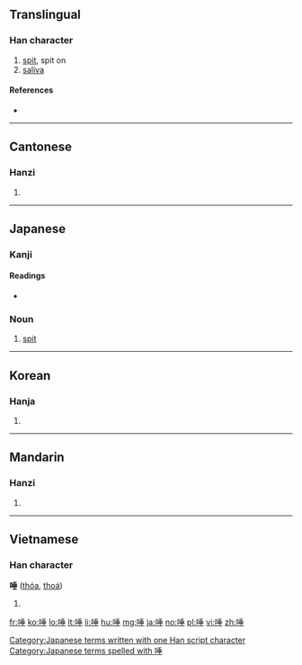 ==Translingual==

===Han character===
{{Han char|rn=30|rad=口|as=08|sn=11|four=6201<sub>4</sub>|canj=口竹十一 (RHJM)|ids=⿰[[口]][[垂]]}}

# [[spit]], spit on
# [[saliva]]

====References====
* {{Han ref|kx=0194.140|dkj=03785|dj=0414.200|hdz=10641.140|uh=553E|ud=21822|bh=B3E8|bd=46056}}

----

==Cantonese==

===Hanzi===
{{yue-hanzi|jyut=|y=teu3, to3 tou3}}

# {{defn|lang=yue|sort=口08}}

----

==Japanese==
{{ja-see-also|唾する}}

===Kanji===
{{ja-kanji|grade=|rs=口08}}

====Readings====
* {{ja-readings|on=[[だ]] (da)|kun=[[つば]] (tsuba)}}

===Noun===
{{ja-noun|k|hira=つば|rom=tsuba}} 

# [[spit]]

[[Category:Japanese terms written with one Han script character]]
[[Category:Japanese terms spelled with 唾]]
----

==Korean==

===Hanja===
{{ko-hanja|hangeul=타|rv=ta|mr=t'a}}

# {{defn|lang=ko|sort=口08}}

----

==Mandarin==

===Hanzi===
{{cmn-hanzi|pin=[[tuò]] ([[tuo4]])|wg=t'o<sup>4</sup>}}

# {{defn|lang=cmn|sort=口08}}

----

==Vietnamese==

===Han character===
'''唾''' ([[thóa]], [[thoá]])<!--not sure on which vowel the accent should appear-->

# {{defn|lang=vi|sort=口08}}

[[fr:唾]]
[[ko:唾]]
[[lo:唾]]
[[lt:唾]]
[[li:唾]]
[[hu:唾]]
[[mg:唾]]
[[ja:唾]]
[[no:唾]]
[[pl:唾]]
[[vi:唾]]
[[zh:唾]]